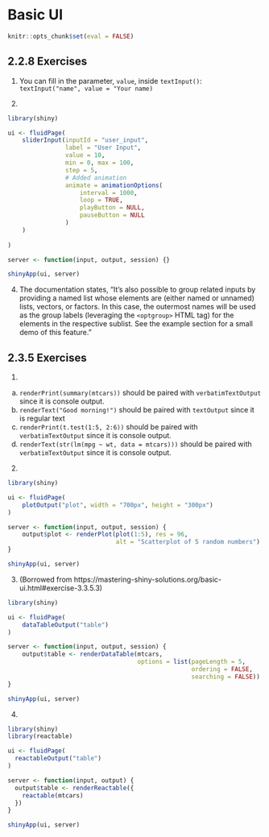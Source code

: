 # Basic UI

```r
knitr::opts_chunk$set(eval = FALSE)
```

## 2.2.8 Exercises {-}

1. You can fill in the parameter, `value`, inside `textInput()`: `textInput("name", value = "Your name)`


3. 
```r
library(shiny)

ui <- fluidPage(
    sliderInput(inputId = "user_input",
                label = "User Input", 
                value = 10,
                min = 0, max = 100,
                step = 5,
                # Added animation
                animate = animationOptions(
                    interval = 1000,
                    loop = TRUE,
                    playButton = NULL,
                    pauseButton = NULL
                )
    )
    
)

server <- function(input, output, session) {}

shinyApp(ui, server)
```


4. The documentation states, "It's also possible to group related inputs by providing a named list whose elements are (either named or unnamed) lists, vectors, or factors. In this case, the outermost names will be used as the group labels (leveraging the  `<optgroup>` HTML tag) for the elements in the respective sublist. See the example section for a small demo of this feature."


## 2.3.5 Exercises {-}

1. 

a) `renderPrint(summary(mtcars))` should be paired with `verbatimTextOutput` since it is console output.
b) `renderText("Good morning!")` should be paired with `textOutput` since it is regular text
c) `renderPrint(t.test(1:5, 2:6))` should be paired with `verbatimTextOutput` since it is console output.
d) `renderText(str(lm(mpg ~ wt, data = mtcars)))` should be paired with `verbatimTextOutput` since it is console output.

2. 
```r
library(shiny)

ui <- fluidPage(
    plotOutput("plot", width = "700px", height = "300px")
)

server <- function(input, output, session) {
    output$plot <- renderPlot(plot(1:5), res = 96, 
                              alt = "Scatterplot of 5 random numbers")
}

shinyApp(ui, server)
```



3. (Borrowed from https://mastering-shiny-solutions.org/basic-ui.html#exercise-3.3.5.3)
```r
library(shiny)

ui <- fluidPage(
    dataTableOutput("table")
)

server <- function(input, output, session) {
    output$table <- renderDataTable(mtcars, 
                                    options = list(pageLength = 5,
                                                   ordering = FALSE, 
                                                   searching = FALSE))
}

shinyApp(ui, server)
```


4.
```r
library(shiny)
library(reactable)

ui <- fluidPage(
  reactableOutput("table")
)

server <- function(input, output) {
  output$table <- renderReactable({
    reactable(mtcars)
  })
}

shinyApp(ui, server)

```